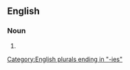 ==English==

===Noun===
{{head|en|noun form}}

# {{plural of|en|alkalinity}}

[[Category:English plurals ending in "-ies"]]
